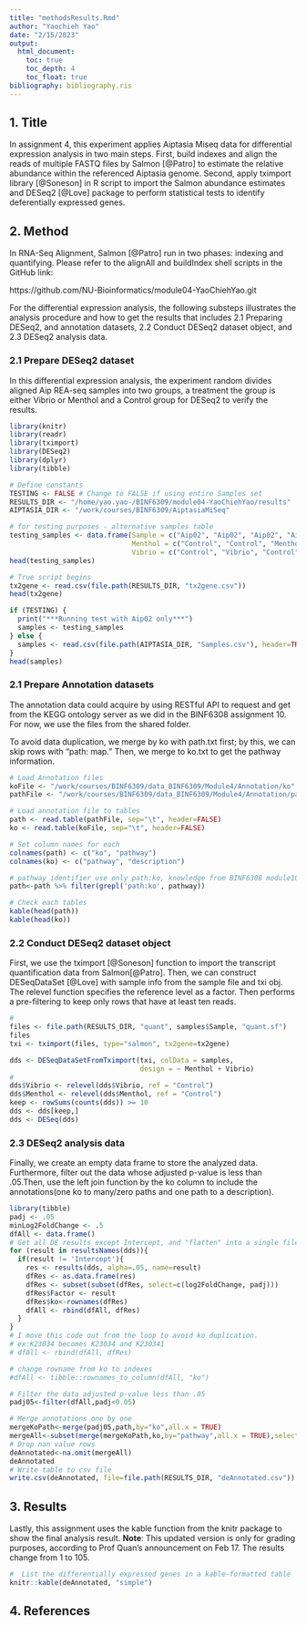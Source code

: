 ```yaml
---
title: "methodsResults.Rmd"
author: "Yaochieh Yao"
date: "2/15/2023"
output:
  html_document:
    toc: true
    toc_depth: 4
    toc_float: true
bibliography: bibliography.ris
---
```


## 1. Title
In assignment 4, this experiment applies Aiptasia Miseq data for 
differential expression analysis in two main steps. First, build
indexes and align the reads of multiple FASTQ files by Salmon 
[@Patro] to estimate the relative abundance within the referenced
Aiptasia genome. Second, apply tximport library [@Soneson] in R 
script to import the Salmon abundance estimates and DESeq2 [@Love]
package to perform statistical tests to identify deferentially 
expressed genes. 


## 2. Method
In RNA-Seq Alignment, Salmon [@Patro] run in two phases: indexing 
and quantifying. Please refer to the alignAll and buildIndex 
shell scripts in the GitHub link: 

https://github.com/NU-Bioinformatics/module04-YaoChiehYao.git

For the differential expression analysis, the following substeps
illustrates the analysis procedure and how to get the results
that includes 2.1 Preparing DESeq2, and annotation datasets,
2.2 Conduct DESeq2 dataset object, and 2.3 DESeq2 analysis data. 


### 2.1 Prepare DESeq2 dataset  
In this differential expression analysis, the experiment random
divides aligned Aip REA-seq samples into two groups, a treatment
the group is either Vibrio or Menthol and a Control group for DESeq2
to verify the results.  

```r
library(knitr)
library(readr)
library(tximport)
library(DESeq2)
library(dplyr)
library(tibble)

# Define constants
TESTING <- FALSE # Change to FALSE if using entire Samples set
RESULTS_DIR <- "/home/yao.yao-/BINF6309/module04-YaoChiehYao/results"
AIPTASIA_DIR <- "/work/courses/BINF6309/AiptasiaMiSeq"

# for testing purposes - alternative samples table
testing_samples <- data.frame(Sample = c("Aip02", "Aip02", "Aip02", "Aip02"),
                              Menthol = c("Control", "Control", "Menthol", "Menthol"),
                              Vibrio = c("Control", "Vibrio", "Control", "Vibrio"))
head(testing_samples)

# True script begins
tx2gene <- read.csv(file.path(RESULTS_DIR, "tx2gene.csv"))
head(tx2gene)

if (TESTING) {
  print("***Running test with Aip02 only***")
  samples <- testing_samples
} else {
  samples <- read.csv(file.path(AIPTASIA_DIR, "Samples.csv"), header=TRUE)
}
head(samples)
```

### 2.1 Prepare Annotation datasets
The annotation data could acquire by using RESTful API to request
and get from the KEGG ontology server as we did in the BINF6308 
assignment 10. For now, we use the files from the shared folder. 

To avoid data duplication, we merge by ko with path.txt first;
by this, we can skip rows with "path: map." Then, we merge to 
ko.txt to get the pathway information.

```r
# Load Annotation files 
koFile <- "/work/courses/BINF6309/data_BINF6309/Module4/Annotation/ko"
pathFile <- "/work/courses/BINF6309/data_BINF6309/Module4/Annotation/path.txt"

# Load annotation file to tables 
path <- read.table(pathFile, sep="\t", header=FALSE)
ko <- read.table(koFile, sep="\t", header=FALSE)

# Set column names for each
colnames(path) <- c("ko", "pathway")
colnames(ko) <- c("pathway", "description")

# pathway identifier use only path:ko, knowledge from BINF6308 module10
path<-path %>% filter(grepl('path:ko', pathway))

# Check each tables
kable(head(path))
kable(head(ko))
```


### 2.2 Conduct DESeq2 dataset object
First, we use the tximport [@Soneson] function to import the 
transcript quantification data from Salmon[@Patro]. Then, we 
can construct DESeqDataSet [@Love] with sample info from the 
sample file and txi obj. The relevel function specifies the 
reference level as a factor. Then performs a pre-filtering 
to keep only rows that have at least ten reads.

```r
# 
files <- file.path(RESULTS_DIR, "quant", samples$Sample, "quant.sf")
files
txi <- tximport(files, type="salmon", tx2gene=tx2gene)

dds <- DESeqDataSetFromTximport(txi, colData = samples, 
                                design = ~ Menthol + Vibrio)
# 
dds$Vibrio <- relevel(dds$Vibrio, ref = "Control")
dds$Menthol <- relevel(dds$Menthol, ref = "Control")
keep <- rowSums(counts(dds)) >= 10
dds <- dds[keep,]
dds <- DESeq(dds)
```

### 2.3 DESeq2 analysis data
Finally, we create an empty data frame to store the analyzed data.
Furthermore, filter out the data whose adjusted p-value is less 
than .05.Then, use the left join function by the ko column to include 
the annotations(one ko to many/zero paths and one path to a description).

```r
library(tibble)
padj <- .05
minLog2FoldChange <- .5
dfAll <- data.frame()
# Get all DE results except Intercept, and "flatten" into a single file.
for (result in resultsNames(dds)){
  if(result != 'Intercept'){
    res <- results(dds, alpha=.05, name=result)
    dfRes <- as.data.frame(res)
    dfRes <- subset(subset(dfRes, select=c(log2FoldChange, padj)))
    dfRes$Factor <- result
    dfRes$ko<-rownames(dfRes)
    dfAll <- rbind(dfAll, dfRes)
  }
}
# I move this code out from the loop to avoid ko duplication.
# ex:K23034 becomes K23034 and K230341 
# dfAll <- rbind(dfAll, dfRes)

# change rowname from ko to indexes 
#dfAll <- tibble::rownames_to_column(dfAll, "ko")

# Filter the data adjusted p-value less than .05
padj05<-filter(dfAll,padj<0.05)

# Merge annotations one by one
mergeKoPath<-merge(padj05,path,by="ko",all.x = TRUE)
mergeAll<-subset(merge(mergeKoPath,ko,by="pathway",all.x = TRUE),select=c("ko","pathway","description","log2FoldChange","padj","Factor"))
# Drop nan value rows
deAnnotated<-na.omit(mergeAll)
deAnnotated
# Write table to csv file
write.csv(deAnnotated, file=file.path(RESULTS_DIR, "deAnnotated.csv"))
```


## 3. Results
Lastly, this assignment uses the kable function from the knitr package 
to show the final analysis result. **Note**: This updated version is only 
for grading purposes, according to Prof Quan's announcement on Feb 17. 
The results change from 1 to 105. 

```r
#  List the differentially expressed genes in a kable-formatted table
knitr::kable(deAnnotated, "simple")
```



## 4. References


